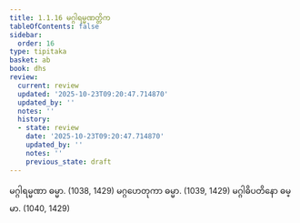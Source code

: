 ```yaml
---
title: 1.1.16 မဂ္ဂါရမ္မဏတ္တိက
tableOfContents: false
sidebar:
  order: 16
type: tipitaka
basket: ab
book: dhs
review:
  current: review
  updated: '2025-10-23T09:20:47.714870'
  updated_by: ''
  notes: ''
  history:
  - state: review
    date: '2025-10-23T09:20:47.714870'
    updated_by: ''
    notes: ''
    previous_state: draft
---
```



<ReviewStatus review={frontmatter.review} showDetails={true} />

<HypothesisAnnotation frontmatter={frontmatter} />

<DynamicBreadcrumb />

<Division number="16" book="dhs" e="ch" v="29" p="3">

<Paragraph number="47" book="dhs">
မဂ္ဂါရမ္မဏာ ဓမ္မာ. (<Emphasis>1038, 1429</Emphasis>)
</Paragraph>

<Paragraph number="48" book="dhs">
မဂ္ဂဟေတုကာ ဓမ္မာ. (<Emphasis>1039, 1429</Emphasis>)
</Paragraph>

<Paragraph number="49" book="dhs">
မဂ္ဂါဓိပတိနော ဓမ္မာ. (<Emphasis>1040, 1429</Emphasis>)
</Paragraph>
</Division>